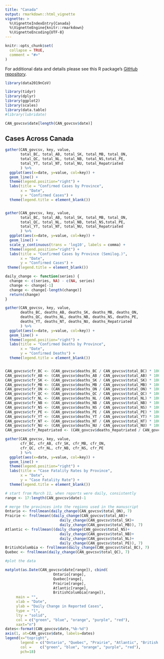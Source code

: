 ```yaml
---
title: "Canada"
output: rmarkdown::html_vignette
vignette: >
  %\VignetteIndexEntry{Canada}
  %\VignetteEngine{knitr::rmarkdown}
  %\VignetteEncoding{UTF-8}
---
```


```r
knitr::opts_chunk$set(
  collapse = TRUE,
  comment = "#>"
)
```

For additional data and details please see this R package's [GitHub repository](https://github.com/eebrown/data2019nCoV).

```r
library(data2019nCoV)

library(tidyr)
library(dplyr)
library(ggplot2)
library(scales)
library(data.table)
#library(lubridate)

CAN_govcsv$date[length(CAN_govcsv$date)]
```

## Cases Across Canada

```r

gather(CAN_govcsv, key, value, 
       total_BC, total_AB, total_SK, total_MB, total_ON,
       total_QC, total_NL, total_NB, total_NS,total_PE,
       total_YT, total_NT, total_NU, total_Repatriated
       ) %>%
  ggplot(aes(x=date, y=value, col=key)) +
  geom_line() +
  theme(legend.position="right") +
  labs(title = "Confirmed Cases by Province",
       x = "Date", 
       y = "Confirmed Cases") +
  theme(legend.title = element_blank())


gather(CAN_govcsv, key, value, 
       total_BC, total_AB, total_SK, total_MB, total_ON,
       total_QC, total_NL, total_NB, total_NS,total_PE,
       total_YT, total_NT, total_NU, total_Repatriated
       ) %>%
  ggplot(aes(x=date, y=value, col=key)) +
  geom_line() +
  scale_y_continuous(trans = 'log10', labels = comma) +
  theme(legend.position="right") +
  labs(title = "Confirmed Cases by Province (Semilog.)",
       x = "Date", 
       y = "Confirmed Cases") +
 theme(legend.title = element_blank())

daily_change <- function(series) {
  change <- c(series, NA) - c(NA, series)
  change <- change[-1]
  change <- change[-length(change)]
  return(change)
}


```

```r
gather(CAN_govcsv, key, value, 
       deaths_BC, deaths_AB, deaths_SK, deaths_MB, deaths_ON,
       deaths_QC, deaths_NL, deaths_NB, deaths_NS, deaths_PE,
       deaths_YT, deaths_NT, deaths_NU, deaths_Repatriated
       ) %>%
  ggplot(aes(x=date, y=value, col=key)) +
  geom_line() +
  theme(legend.position="right") +
  labs(title = "Confirmed Deaths by Province",
       x = "Date", 
       y = "Confirmed Deaths") +
  theme(legend.title = element_blank())


CAN_govcsv$cfr_BC <- (CAN_govcsv$deaths_BC / CAN_govcsv$total_BC) * 100
CAN_govcsv$cfr_AB <- (CAN_govcsv$deaths_AB / CAN_govcsv$total_AB) * 100
CAN_govcsv$cfr_SK <- (CAN_govcsv$deaths_SK / CAN_govcsv$total_SK) * 100
CAN_govcsv$cfr_MB <- (CAN_govcsv$deaths_MB / CAN_govcsv$total_MB) * 100
CAN_govcsv$cfr_ON <- (CAN_govcsv$deaths_ON / CAN_govcsv$total_ON) * 100
CAN_govcsv$cfr_QC <- (CAN_govcsv$deaths_QC / CAN_govcsv$total_QC) * 100
CAN_govcsv$cfr_NL <- (CAN_govcsv$deaths_NL / CAN_govcsv$total_NL) * 100
CAN_govcsv$cfr_NB <- (CAN_govcsv$deaths_NB / CAN_govcsv$total_NB) * 100
CAN_govcsv$cfr_NS <- (CAN_govcsv$deaths_NS / CAN_govcsv$total_NS) * 100
CAN_govcsv$cfr_PE <- (CAN_govcsv$deaths_PE / CAN_govcsv$total_PE) * 100
CAN_govcsv$cfr_YT <- (CAN_govcsv$deaths_YT / CAN_govcsv$total_YT) * 100
CAN_govcsv$cfr_NT <- (CAN_govcsv$deaths_NT / CAN_govcsv$total_NT) * 100
CAN_govcsv$cfr_NU <- (CAN_govcsv$deaths_NU / CAN_govcsv$total_NU) * 100
CAN_govcsv$cfr_Repatriated <- (CAN_govcsv$deaths_Repatriated / CAN_govcsv$total_Repatriated) * 100

gather(CAN_govcsv, key, value, 
       cfr_BC, cfr_AB, cfr_SK, cfr_MB, cfr_ON,
       cfr_QC, cfr_NL, cfr_NB, cfr_NS, cfr_PE
       ) %>%
  ggplot(aes(x=date, y=value, col=key)) +
  geom_line() +
  theme(legend.position="right") +
  labs(title = "Case Fatality Rates by Province",
       x = "Date", 
       y = "Case Fatality Rate") +
  theme(legend.title = element_blank())

```

```r
# start from March 11, when reports were daily, consistently
range <- 17:length(CAN_govcsv$date)-1

# merge the provinces into the regions used in the manuscript
Ontario <- frollmean(daily_change(CAN_govcsv$total_ON), 7)
Prairie <- frollmean((daily_change(CAN_govcsv$total_AB)+
                         daily_change(CAN_govcsv$total_SK)+
                         daily_change(CAN_govcsv$total_MB)), 7)
Atlantic <- frollmean((daily_change(CAN_govcsv$total_NS)+
                         daily_change(CAN_govcsv$total_NB)+
                         daily_change(CAN_govcsv$total_NL)+
                         daily_change(CAN_govcsv$total_PE)), 7)
BritishColumbia <- frollmean(daily_change(CAN_govcsv$total_BC), 7)
Quebec <- frollmean(daily_change(CAN_govcsv$total_QC), 7)

#plot the data

matplot(as.Date(CAN_govcsv$date[range]), cbind( 
                      Ontario[range],
                      Quebec[range],
                      Prairie[range],
                      Atlantic[range],
                      BritishColumbia[range]),
     main = "",
     xlab = "Date",
     ylab = "Daily Change in Reported Cases",
     type = "l",
     lty = "solid",
     col = c("green", "blue", "orange", "purple", "red"),
     xaxt="n")
dates<-format(CAN_govcsv$date,"%b-%d")
axis(1, at=CAN_govcsv$date, labels=dates)
legend(x="topright", 
       legend = c("Ontario", "Quebec", "Prairie", "Atlantic", "British Columbia"), 
       col =    c("green", "blue", "orange", "purple", "red"), 
       pch=18)

```


